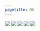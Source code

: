 ```yaml
---
pagetitle: NA
---
```




![](figures/S_WQ_Q7_6_ClosuresDays_by_Biotoxins_OCNMS_DOH.JPG)
![](figures/S_WQ_Q7_2_DA_RazorClam_Kalaloch_WDFW.JPG)
![](figures/S_WQ_Q7_3_DA_RazorClams_Mocrocks_WDEW.JPG)
![](figures/S_WQ_Q7_4_MaxDA_RazorClams_Mocrocks_CCIEA.JPG)
![](figures/S_WQ_Q7_5_MaxDA_RazorClams_WA_Coast_CCIEA.JPG)
